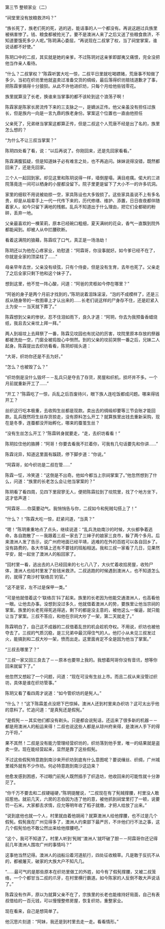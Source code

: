 

第三节 整顿家业（二）

“祠堂里没有放粮救济吗？”

“族长死了，族老们死的死，逃的逃，能话事的人一个都没有。再说这趟过兵族里被祸害惨了。钱、粮食都被抢光了。要不是澳洲人来了之后又送了些粮食救济，不知道要饿死多少人呢。”陈玥满心委屈，“再说现在二叔掌了权，当了祠堂掌案，谁说话都不好使。”

陈玥口中的二叔，其实就是她的亲爹。不过陈玥对这亲爹即鄙夷又痛恨，完全没把他当作亲人看待。

“什么？二叔掌权？”陈霖听罢大吃一惊，二叔平日里就吃喝嫖赌，荒唐事不知做了多少。当初在织坊里他就盗卖过准备交货的绸缎，最后落得织坊赔钱道歉才了事，把陈霖爹搞得十分狼狈。从此不许他进织坊，只每个月给他些钱零花。

族里就算没了长老，换谁来当掌事的都不该轮到这个浪荡子啊！

陈霖家是陈家长房流传下来的三支脉之一，是嫡派正传。他父亲虽没有担任过族长，但是族内一向是一言九鼎的族老身份。掌案这个位置也一直由他担任

父亲死了，兄弟继当掌案这都算正传，但是二叔这个人荒唐不经是出了名的，族里怎么想的？

“为什么不让三叔当掌案？”

陈玥四处看了看，说：“以后再说了。你刚回来，还是先回家看看。”

陈霖满腹狐疑，但是知道妹子必有难言之处，也不再追问。妹妹说得没错，既然都回来了，还是先回家。

三个人一起回到家。却见这里和陈玥说得一样，墙倒屋塌，满目疮痍。偌大的三进院落竟连一间可以栖身的小屋都没留下。院子里更是留下了大小不一的许多坑洞。

家里的细软不用说被劫掠一空，家具陈设也大多毁损了。这些家具虽说不上有多名贵，却是从祖辈手上一代一代传下来的，历代修缮、维护、添置，日日夜夜都伴随着家人，如今只留下满地的残骸。乱兵不知道出于什么理由，把它们全都砸的粉碎，丢弃一地。

父亲最喜欢的一棵茉莉，原本已经碗口粗细，夏天满树的花朵，香气一直飘到院外都能闻到。却被人从中拦腰砍断。

看着这满院的狼藉，陈霖叹了口气，真正是一场浩劫！

陈玥还以为他在心疼家业，劝慰道：“阿霖哥，你没事就好。如今爹已经不在了，你就是全家的顶梁柱了……”

母亲早年去世，父亲没有续弦，只有个侍妾，但是没有生育，去年也死了。父亲走了之后全家只剩下他和这个妹子了。

想到这里，他不觉一阵心酸，问道：“阿爸的灵柩如今停在哪里？”

“阿爸的身子是两个月前才找到的，”陈玥说着泪珠滚滚，“泡的不成模样了，还是三叔从随身带的一枚图章上才认出来的……长老们说这样的尸身存不住，还是赶紧入土为安－－当天就下葬了。”

陈霖想到父亲的惨状，忍不住泪如雨下，良久才道：“阿玥，你去为我预备香蜡烧纸，我且去父亲坟上拜一拜。”

两人到祖坟上去拜祭了一番，陈霖见坟园也有扰动的厉害，坟院里原本存放的祭器都被洗劫一空，门窗全被捣毁心中恻然。到的父亲的坟前哭祭一番之后，兄妹二人起身。陈霖提出去织坊看看，陈玥却摇头道：

“大哥，织坊你还是不去为好。”

“怎么？也被毁了么？”

“织坊倒是没什么毁坏－－乱兵只是夺去了存货，房屋和织机，损坏并不多。一个月前就重新开工了……”

“开工？”陈霖吃了一惊，兵乱之后百废待兴，眼下族人连吃饭都成问题。哪来得钱开工？

丝织这行吃本极重，去收购生丝都是现款。卖出去的绸缎却要等三节会账才能回款。乱兵既然将生丝存货掠走，没有原料怎么开工？就算族里出钱去重新采购，现在是冬季，连蚕都没开始孵化，哪来的蚕茧生丝？

“没有生丝怎么开工？”陈霖转身就要走，“走，去织坊看看！”

陈玥拉住他的胳膊：“阿哥！你要去看我不拦着你，可我有几句话要先和你讲……”

陈霖诧异，知道这里面有蹊跷，停下脚步道：“你说。”

“阿霖哥，如今织坊是二叔在管……”

陈霖一怔，冷笑道：“这倒是不出奇。他如今都当上宗祠掌案了。”他忽然想到了什么，问道：“族里的长老怎么会让他当掌案的？”

陈玥看了看四周，见四下里寂寥无人，便把陈霖拉到了坟院里，找了个地方坐下，这才低声道：

“阿霖哥……你莫要动气。我悄悄告与你，二叔如今和髡贼勾搭上了！”

“什么？！”陈霖大吃一惊，赶紧问道，“当真？”

“嗯！”陈玥重重地点了点头，继续说道：“乱兵洗劫南沙的时候，大伙都争着逃命，各自跑散了－－我跟着三叔一家去了三婶子的娘家三良市，躲了两个多月。后来澳洲人发了告示，说广州府地面已经平靖，逃难的在外的百姓可以各自回乡了。没有路费的，各大市镇上还有不要钱的班船相送。我和三叔一家看了几日，见果然平安，就一起坐了澳洲人的船回家了。

“回村里一看，逃出去的人已经回来的七七八八了，大伙忙着收拾房屋，收殓尸体，澳洲人也给村里发了些钱米救济。二叔逃跑的时候遇到澳洲人，也不知道怎么的，就得了南沙村‘联络员’的官。”

“这不是官，左不过是保甲一类。”

“可是他就借着这个‘联络员’抖了起来。族里的长老因为他能交通澳洲人，也高看他一眼。让他去办事。没想到没过多久，他就借着澳洲人的势，要族里让他当宗祠的掌案。族里的长老死得死逃得逃，剩下的都是没主意的，被他这么一催逼，就只能让当了掌案。三叔不答应，和他在宗祠大吵了一架，第二天就走了。”

陈霖明白了，自己这不成器的二叔借着乱世的机会趁机夺权。不用说，织坊也被他夺去了。三叔的气质沉稳，是三兄弟中最沉得住气的人。他打小从未见三叔发过火，能搞到和二叔大吵一架，愤而出走。这里面肯定不全是因为他当了掌案。”

“三叔去哪里了？”

“三叔一家又回三良去了－－原本也要带上我的。我想着阿哥你没有音讯，想等你回来就留下了。”

他忽然又想起了一个问题，问道：“现在可没有生丝上市。而且二叔从来没管过织坊，具体是谁在织坊管事。”

陈玥又看了看四周才说道：“如今管织坊的是髡人。”

“什么？！”这下陈霖差点没把下巴惊掉。澳洲人还到村里来办织坊？这可太出乎他的意料了。忙追问道：“是真髡还是假髡。”

“是假髡－－其实他们都没有剃头。只是都会说髡话，还运来了很多新的机器－－都是用澳洲人的船运来得！二叔也说这些人都是从琼州府来得，是澳洲人手下的得力干将，”

果不其然！二叔是没有能力管理经营织坊的，织坊落到他手里，唯一的结果就是盗卖一空。现在能经营起来，显然是靠了这些假髡。

不过这些假髡特意跑到南沙来开织坊到底有什么意图呢？要说缫丝、织绸，广州城里城外就有不少作坊。何必特意跑到南沙这边来？

他愈发感到困惑，不过眼门前髡人既然插手了织造坊，他收回来的可能性就十分渺茫了。

“你千万不要去和二叔硬碰硬，”陈玥提醒说，“二叔现在有了髡贼撑腰，村里没人敢招惹他。就前几天，六房的志伯因为违了他的意，被他抓到祠堂里打了一顿，说要罚一石米。大家都去求情，应允等明年收了稻子就缴，才把人给放了出来。”

“说到底他也就一个人，村里就由着他胡闹？就算澳洲人给他撑腰，也不过是几个假髡。假髡我在广州见得多了，澳洲人约束部下最严厉，不许他们行不法之事，这几个假髡怕也不敢公然出来给他撑腰吧。”

“这个，我可不知道了。村里人听到‘髡贼’‘澳洲人’就吓破了胆－－阿霖哥你还记得前几年澳洲人围攻广州的事情吗？”

这事他当然记得。澳洲人的战船沿着河道航行，四处征收粮草。凡是敢于反抗不从的，都被屠灭，破家的大族大户不知凡几。

“……最可气的是那些原本在织坊里做工的外姓，如今有了假髡撑腰，又被二叔笼络，一个个都甘当二叔的爪牙，在村里横行霸道。如今陈家的人反倒不敢大声说话了。”

陈霖没有作声，原以为就算父亲不在了，宗族里的长老也能维持好局面，自己有表叔借给的一百元钱，可以慢慢整修房屋，恢复织坊，重整家业。

现在看来，自己是想简单了。

他沉思片刻道：“阿妹，我还是到村里去走一走。看看情形。”

